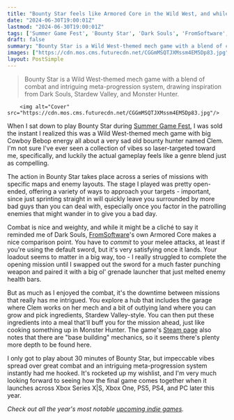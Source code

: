 ```yaml
---
title: "Bounty Star feels like Armored Core in the Wild West, and while the combat's great it's the Monster Hunter and Stardew Valley vibes that really grabbed me"
date: "2024-06-30T19:00:01Z"
lastmod: "2024-06-30T19:00:01Z"
tags: ['Summer Game Fest', 'Bounty Star', 'Dark Souls', 'FromSoftware', 'Armored Core', 'Stardew Valley', 'Monster Hunter', 'Steam', 'Xbox Series X|S', 'Xbox One', 'PS5', 'PS4', 'PC']
draft: false
summary: "Bounty Star is a Wild West-themed mech game with a blend of combat and intriguing meta-progression system, drawing inspiration from Dark Souls, Stardew Valley, and Monster Hunter."
images: ["https://cdn.mos.cms.futurecdn.net/CGGmMSQTJXMssm4EM5Dp83.jpg"]
layout: PostSimple
---
```

> Bounty Star is a Wild West-themed mech game with a blend of combat and intriguing meta-progression system, drawing inspiration from Dark Souls, Stardew Valley, and Monster Hunter.


        <img alt="Cover" src="https://cdn.mos.cms.futurecdn.net/CGGmMSQTJXMssm4EM5Dp83.jpg"/>
        
When I sat down to play Bounty Star during [Summer Game Fest](https://www.gamesradar.com/summer-game-fest-2024/), I was sold the instant I realized this was a Wild West-themed mech game with big Cowboy Bebop energy all about a very sad old bounty hunter named Clem. I'm not sure I've ever seen a collection of vibes so laser-targeted toward me, specifically, and luckily the actual gameplay feels like a genre blend just as compelling.

The action in Bounty Star takes place across a series of missions with specific maps and enemy layouts. The stage I played was pretty open-ended, offering a variety of ways to approach your targets - important, since just sprinting straight in will quickly leave you surrounded by more bad guys than you can deal with, especially once you factor in the patrolling enemies that might wander in to give you a bad day.

Combat is nice and weighty, and while it might be a cliché to say it reminded me of Dark Souls, [FromSoftware](https://www.gamesradar.com/tag/fromsoftware/)'s own Armored Core makes a nice comparison point. You have to *commit* to your melee attacks, at least if you're using the default sword, but it's very satisfying once it lands. Your loadout seems to matter in a big way, too - I really struggled to complete the opening mission until I swapped out the sword for a much faster punching weapon and paired it with a big ol' grenade launcher that just melted enemy health bars.

But as much as I enjoyed the combat, it's the downtime between missions that really has me intrigued. You explore a hub that includes the garage where Clem works on her mech and a bit of outlying land where you can grow and pick ingredients, Stardew Valley-style. You can then put these ingredients into a meal that'll buff you for the mission ahead, just like cooking something up in Monster Hunter. The game's [Steam page](https://store.steampowered.com/app/1497430/Bounty_Star/) also notes that there are "base building" mechanics, so it seems there's plenty more depth to be found here.

I only got to play about 30 minutes of Bounty Star, but impeccable vibes spread over great combat and an intriguing meta-progression system instantly had me hooked. It's rocketed up my wishlist, and I'm very much looking forward to seeing how the final game comes together when it launches across Xbox Series X|S, Xbox One, PS5, PS4, and PC later this year.

*Check out all the year's most notable *[<em>upcoming indie games</em>](https://www.gamesradar.com/upcoming-indie-games/)*.* 
        